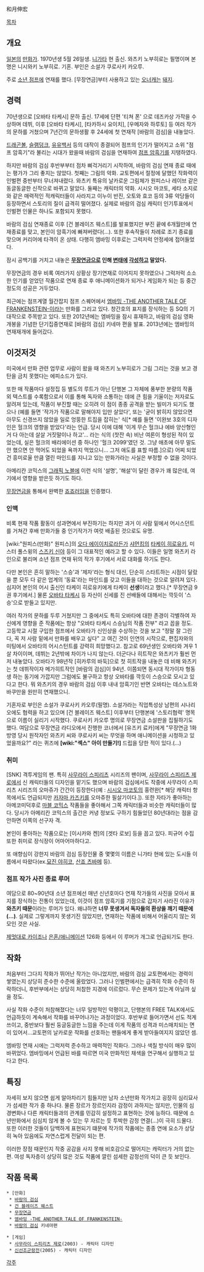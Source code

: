 和月伸宏

[[목차]]
== 개요 ==
[[일본]]의 [[만화가]]. 1970년생 5월 26일생. [[니가타]] 현 출신. 와츠키 노부히로는 필명이며 본명은 니시와키 노부히로. 기혼. 부인은 소설가 쿠로사키 카오루.

주로 [[소년 점프]]에 연재를 했다. [무장연금]부터 사용하고 있는 [[오너캐]]는 [[돼지]].

== 경력 ==
70년생으로 [오바타 타케시] 문하 출신. 17세에 단편 '티쳐 폰' 으로 데즈카상 가작을 수상하며 데뷔, 이후 [오바타 타케시], [타카하시 요이치], [우메자와 하루토] 등 여러 작가의 문하를 거쳤으며 7년간의 문하생활 후 24세에 첫 연재작 [바람의 검심]을 내놓았다.

[[드래곤볼]], [[슬램덩크]], [[유유백서]] 등의 대작이 종결되어 점프의 인기가 떨어지고 소위 "점프 암흑기"라 불리는 시대가 왔을때 바람의 검심을 연재하여 [[점프 암흑기]]를 지탱하였다.

하지만 바람의 검심 후반부부터 점차 삐걱거리기 시작하여, 바람의 검심 연재 종료 때에는 평가가 그리 좋지는 않았다. 첫째는 그림의 악화. 교토편에서 절정에 달했던 작화력이 인벌편 중반부터 무너져내렸다. 와츠키 특유의 날카로운 그림체가 원피스나 레이브 같은 동글동글한 신작으로 바뀌고 말았다. 둘째는 캐릭터의 약화. 시시오 마코토, 세타 소지로와 같은 매력적인 적캐릭터들이 사라지고 이누이 반진, 오토와 효코 등의 3류 악당들이 등장하면서 스토리의 질이 급격히 떨어졌다. 실제로 바람의 검심 캐릭터 인기투표에서 인벌편 인물은 하나도 포함되지 못했다.

바람의 검심 연재종료 이후 [건 블레이즈 웨스트]를 발표했지만 부진 끝에 6개월만에 연재종료를 맞고, 본인이 암흑기에 빠져버렸다(...). 또한 후속작들이 차례로 조기 종료를 맞으며 커리어에 타격이 온 상태. 다행히 엠바밍 이후로는 그럭저럭 안정세에 접어들었다.

잠시 공백기를 거치고 내놓은 '''[[무장연금]]으로 인해 [[변태]]에 [[각성]]하고 말았다.'''

무장연금의 경우 비록 여러가지 상황상 장기연재로 이어지지 못하였으나 그럭저럭 소소한 인기를 얻었던 작품으로 연재 종료 후 애니메이션화가 되거나 게임화가 되는 등 중간 정도의 성공은 거두었다.

최근에는 점프계열 월간잡지 점프 스퀘어에서 [[엠바밍 -THE ANOTHER TALE OF FRANKENSTEIN-]]이라는 만화를 그리고 있다. 창간호의 표지를 장식하는 등 SQ의 기대작으로 주목받고 있다. 또한 2012년에는 엠바밍을 잠시 휴재하고, 바람의 검심 영화 개봉을 기념한 단기집중연재로 [바람의 검심] 키네마 편을 발표. 2013년에는 엠바밍의 연재재개에 들어갔다.

== 이것저것 ==
미국에서 만화 관련 업무로 사람이 왔을 때 와츠키 노부히로가 그림 그리는 것을 보고 경탄을 금치 못했다는 에피소드가 있다.

또한 매 작품마다 설정집 등 별도의 루트가 아닌 단행본 그 자체에 풍부한 분량의 작품 외 텍스트를 수록함으로서 이를 통해 독자와 소통하는 데에 큰 힘을 기울이는 저자로도 알려져 있는데, 작품이 부진할 때는 오히려 이 점이 종종 공격을 받는 빌미가 되기도 했으나 (예를 들면 '작가가 작품으로 말해야지 입만 살았다', 또는 '굳이 밝히지 않았으면 아무도 신경쓰지 않았을 일로 엉뚱한 트집을 잡히는' 식[* 예를 들면 '이완보 3호의 디자인은 헐크의 영향을 받았다'라는 언급. 당시 이에 대해 '이게 무슨 헐크냐 에바 양산형인 거 다 아는데 살살 거짓말이나 하고'... 라는 식의 (찻잔 속) 비난 여론이 형성된 적이 있었는데, 실은 헐크의 배리에이션 중 하나인 '헐크 2099'였던 것. 그냥 애초에 아무 말도 안 했으면 안 먹어도 되었을 욕까지 먹었으니... 그저 애도를 표할 따름.]으로) 어찌 되었건 흥미로울 만큼 열린 마인드를 지니고 있는 만화가라는 사실은 부정할 수 없을 것이다.

아메리칸 코믹스의 [[그래픽 노블]]에 이런 식의 '설명', '해설'이 달린 경우가 꽤 많은데, 여기에서 영향을 받은듯 하기도 하다.

[[무장연금]]을 통해서 완벽한 [[죠죠러]]임을 인증했다.

=== 인맥 ===
비록 현재 작품 활동이 성과면에서 부진하기는 하지만 과거 이 사람 밑에서 어시스던트를 거쳐간 후배 만화가들 중 인기작가가 여럿 배출된 것으로도 유명.

[wiki:"원피스(만화)" 원피스]의 [[오다 에이이치로]]라든가 [[샤먼킹]]의 [[타케이 히로유키]], 미스터 풀스윙의 [[스즈키 신야]] 등이 그 대표적인 예라고 할 수 있다. 이들은 일명 와츠키 라인으로 불리며 소년 점프 연재 뒤의 작가 후기에서 서로 대화를 하기도 한다.

다만 본인은 흔히 말하는 '스승'과 '제자'라는 형식 대신, 단순히 스타트하는 시점이 달랐을 뿐 모두 다 같은 업계의 '동료'라는 마인드를 갖고 이들을 대하는 것으로 알려져 있다. 심지어 본인의 어시 출신인 타케이 히로유키에게 타케이 '''선생'''이라고 했다.[* 무장연금 9권 후기에서.] 물론 [[오바타 타케시]] 등 자신이 신세를 진 선배들에 대해서는 깍듯이 '스승'으로 받들고 있지만. 

여러 작가의 문하를 두루 거쳤지만 그 중에서도 특히 오바타에 대한 존경이 각별하여 자신에게 영향을 준 작품에는 항상 "오바타 타케시 스승님의 작품 전부" 라고 꼽을 정도. 고등학교 시절 구입한 점프에서 오바타가 신인상을 수상하는 것을 보고 "정말 잘 그린다, 꼭 저 사람 밑에서 만화를 배우고 싶다" 고 여긴 것이 인연의 시작으로, 편집자와의 미팅에서 오바타의 어시스턴트를 강력히 희망했다고. 참고로 69년생인 오바타와 겨우 1살 차이이며, 데뷔는 2년밖에 차이가 나지 않는다. 더군다나 히트작은 와츠키가 훨씬 먼저 내놓았다. 오바타가 98년작 [히카루의 바둑]으로 첫 히트작을 내놓은 데 비해 와츠키는 첫 데뷔작이자 메가히트작인 [바람의 검심]이 94년. 이쯤되면 동시대 작가이자 형동생 하는 동기에 가깝지만 그럼에도 불구하고 항상 오바타를 깍듯이 스승으로 모시고 있다고 한다. 뭐 와츠키의 경우 바람의 검심 이후 내내 암흑기인 반면 오바타는 데스노트와 바쿠만을 원만히 연재했으니.

기혼자로 부인은 소설가 쿠로사키 카오루(필명). 소설가라는 직업특성상 남편의 시나리오에도 협력을 하고 있으며 [건 블레이즈 웨스트] 이후부터 단행본에 '스토리협력' 명목으로 이름이 실리기 시작했다. 쿠로사키 카오루 명의로 무장연금 소설판을 집필하기도 했다. 여담으로 무장연금 라디오에서 진행한 코너에서 [유즈키 료카]에게 "무장연금 1화 방영 당시 원작자인 와츠키 씨와 쿠로사키 씨는 무엇을 하며 애니메이션을 시청하고 있었을까요?" 라는 퀴즈에 '''[wiki:"섹스" 아이 만들기!]''' 드립을 당한 적이 있다.(...)

=== 취미 ===
[SNK] 격투게임의 팬. 특히 [[사무라이 스피리츠]] 시리즈의 팬이며, [[사무라이 스피리츠 제로]]에서 신 캐릭터들의 디자인을 맡기도 했으며 바람의 검심에서도 작중에 사무라이 스피리츠 시리즈의 오마쥬가 간간이 등장한다(예 : [[시시오 마코토]]의 홍련완[* 해당 캐릭터 항목에서도 언급되지만 [[카자마 카즈키]]를 오마쥬한 필살기이다.]). 또한 자타가 좋아하는 아메코미덕후로 [[마블 코믹스]] 작품들을 좋아해서 그쪽 캐릭터들과 비슷한 캐릭터들이 많다. 당시가 아메리칸 코믹스의 출간은 커녕 정보도 구하기 힘들었던 80년대라는 점을 감안하면 이쪽의 선구자 격. 

본인이 좋아하는 작품으로는 [이시카와 켄]의 [겟타 로보] 등을 꼽고 있다. 피규어 수집 또한 취미로 장식장이 어마어마하다고. 

또 애향심이 강한지 바람의 검심 등장인물 중 몇몇의 이름은 니가타 현에 있는 도시들 이름에서 따왔다(ex.[[묘진 야히코]], [[산죠 츠바메]] 등).

=== 점프 작가 사진 종료 루머 ===
여담으로 80~90년대 소년 점프에선 매년 신년호마다 연재 작가들의 사진을 모아서 표지를 장식하는 전통이 있었는데, 이것이 점프 암흑기를 기점으로 갑자기 사라진 이유가 '''와츠키 때문'''이라는 루머가 있다. 왜냐하면 '''너무 못생겨서 독자들의 환상을 깨기 때문에(…)'''. 실제로 그렇게까지 못생기진 않았지만, 연재하는 작품에 비해서 어울리지 않는 외모인 것은 사실.

[[제멋대로 카이조]]나 [[은혼/애니메이션]] 126화 등에서 이 루머가 개그로 언급되기도 한다.

== 작화 ==
처음부터 그다지 작화가 뛰어난 작가는 아니었지만, 바람의 검심 교토편에서는 경력이 쌓였는지 상당히 준수한 수준에 올랐었다. 그러나 인벌편에서는 급격히 작화 수준이 하락하더니, 후반부에서는 상당히 처참한 지경에 이르렀다. 무슨 문제가 있는게 아닐까 싶을 정도.

사실 작화 수준이 처참해졌다는 너무 일방적인 악평이고, 단행본의 FREE TALK에서도 언급하듯이 계속해서 작화를 바꾸어나가는 과정이었다. 후반부로 들어가면서 선도 적게 쓰이고, 중반보다 훨씬 둥글둥글한 느낌을 주는데 이게 작품의 성격과 미스매치되는 면이 있어서...교토편의 날카로운 작화를 선호하는 팬들에게 좋게 받아들여지지 않았던 셈.

엠바밍 연재 시에는 그럭저럭 준수하고 매력적인 작화다. 그러나 색칠 방식이 매우 많이 바뀌었다. 엠바밍에서 언급된 바를 따르면 미국 만화적인 채색을 연구해서 실행하고 있다고 한다.

== 특징 ==
자세히 보지 않으면 쉽게 알아차리기 힘들지만 남자 소년만화 작가치고 굉장히 심리묘사가 섬세한 작가 중 하나다. 물론 장르가 장르인지라 감정이 과하지는 않지만, 인물의 심경변화나 다른 캐릭터들과의 관계를 민감히 설정하고 표현하는 것에 능하다. 때문에 소년만화에서 심심치 않게 볼 수 있는 무 자르는 듯 투박한 감정 연결(...)이 극히 드물다. 또한 이러한 것들이 담백하게 표현되기 떄문에 작가의 작품에는 종종 연애 요소가 상당히 녹아 있음에도 자연스럽게 전달이 되는 편. 

이러한 장점 때문인지 작중 공감을 사지 못해 비호감으로 떨어지는 캐릭터가 거의 없는 편. 여성 독자층이 상당히 많은 것도 작품에 깔린 섬세한 감정선의 덕이 큰 듯 보인다.

== 작품 목록 ==
 * [만화]
  * [[바람의 검심]]
  * [[건 블레이즈 웨스트]]
  * [[무장연금]]
  * [[엠바밍 -THE ANOTHER TALE OF FRANKENSTEIN-]]
  * [[바람의 검심]] 키네마편

 * [게임]
  * [[사무라이 스피리츠 제로]](2003) - 캐릭터 디자인
  * [[신선조군랑전]](2005) - 캐릭터 디자인

[[각주]]
